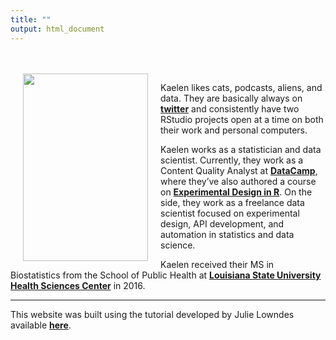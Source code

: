 ```yaml
---
title: ""
output: html_document
--- 
```

<br>
<br>
<img src="images/kaelen_red.jpg" align="left" height="300px" width="200px" hspace="20" />

Kaelen likes cats, podcasts, aliens, and data. They are basically always on [**twitter**](http://twitter.com/kaelen_medeiros) and consistently have two RStudio projects open at a time on both their work and personal computers. 

Kaelen works as a statistician and data scientist. Currently, they work as a Content Quality Analyst at [**DataCamp**](https://www.datacamp.com/home), where they've also authored a course on [**Experimental Design in R**](https://www.datacamp.com/courses/experimental-design-in-r). On the side, they work as a freelance data scientist focused on experimental design, API development, and automation in statistics and data science.

Kaelen received their MS in Biostatistics from the School of Public Health at [**Louisiana State University Health Sciences Center**](http://sph.lsuhsc.edu/) in 2016. <br>

----

This website was built using the tutorial developed by Julie Lowndes available  [**here**](https://jules32.github.io/rmarkdown-website-tutorial/index.html). 